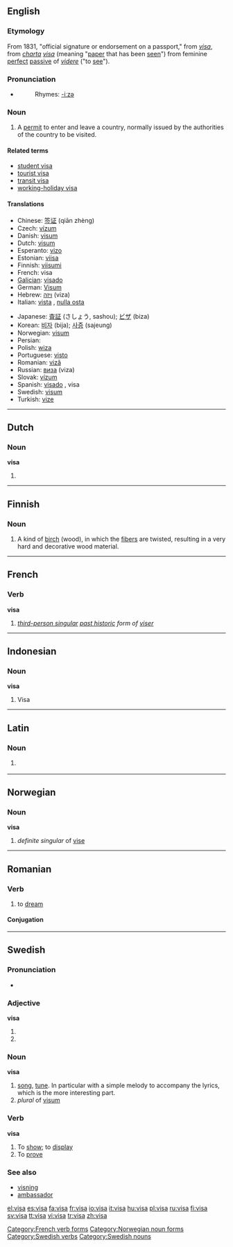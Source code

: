 {{see|Visa}}
{{wikipedia}}
==English==
===Etymology===
From 1831, "official signature or endorsement on a passport," from {{F.}} ''[[visa#French|visa]]'', from {{L.}} ''[[charta#Latin|charta]] [[videre|visa]]'' (meaning "[[paper]] that has been [[seen]]") from feminine [[perfect]] [[passive]] of {{L.}} ''[[videre]]'' ("to [[see]]").
===Pronunciation===
*{{IPA|/ˈviːzə/}}
*:Rhymes: [[Rhymes:English:-iːzə|-iːzə]]

===Noun===
{{en-noun}}

# A [[permit]] to enter and leave a country, normally issued by the authorities of the country to be visited.

====Related terms====
*[[student visa]]
*[[tourist visa]]
*[[transit visa]]
*[[working-holiday visa]]

====Translations====
{{trans-top|permit}}
*Chinese: [[签证]] (qiān zhèng)
*Czech: [[vízum#Czech|vízum]] {{n}}
*Danish: [[visum]]
*Dutch: [[visum]] {{n}}
*Esperanto: [[vizo]]
*Estonian: [[viisa]]
*Finnish: [[viisumi]]
*French: visa {{m}}
*[[Galician]]: [[visado]] {{m}}
*German: [[Visum]] {{n}}
*Hebrew: [[ויזה]] (viza) {{f}}
*Italian: [[vista]] {{f}}, [[nulla osta]] {{f}}
{{trans-mid}}
*Japanese: [[査証]] (さしょう, sashou); [[ビザ]] (biza)
*Korean: [[비자]] (bija); [[사증]] (sajeung)
*Norwegian: [[visum]]
*Persian: {{FAchar|[[روادید]]}}
*Polish: [[wiza]] {{f}}
*Portuguese: [[visto]] {{m}}
*Romanian: [[viză]] {{f}}
*Russian: [[виза]] (viza) {{f}}
*Slovak: [[vízum#Slovak|vízum]] {{n}}
*Spanish: [[visado]] {{m}}, visa {{f}}
*Swedish: [[visum#Swedish|visum]] {{n}}
*Turkish: [[vize]]
{{trans-bottom}}

----

==Dutch==

===Noun===
'''visa'''

# {{plural of|[[visum]]}}

----

==Finnish==

===Noun===
{{fi-noun}}

# A kind of [[birch]] (wood), in which the [[fiber]]s are twisted, resulting in a very hard and decorative wood material.

----

==French==

===Verb===
'''visa'''

# ''[[third-person singular]] [[past historic]] form of [[viser#French|viser]]''

[[Category:French verb forms]]

----

==Indonesian==

===Noun===
'''visa'''

# Visa

----

==Latin==

===Noun===
{{infl|la|noun form}}

# {{rfdef}} {{defn|Latin}}

----

==Norwegian==

===Noun===
'''visa'''

# ''definite singular'' of [[vise#Norwegian|vise]]

[[Category:Norwegian noun forms]]

----

==Romanian==

===Verb===
{{ro-verb|1}}

# to [[dream]]

====Conjugation====
{{ro-conj-a-ez|vis}}

----

==Swedish==

===Pronunciation===
*{{audio|Sv-visa.ogg|audio}}

===Adjective===
'''visa'''

# {{sv-adj-form-abs-def|vis}}
# {{sv-adj-form-abs-pl|vis}}

===Noun===
{{sv-noun|gender=Common|visa|visan|visor|visorna|visas|visans|visors|visornas}}
'''visa'''

# [[song]], [[tune]]. In particular with a simple melody to accompany the lyrics, which is the more interesting part.
# ''plural'' of [[visum#Swedish|visum]]

===Verb===
{{sv-verb-reg-ar}}
'''visa'''

# To [[show]]; to [[display]]
# To [[prove]]

===See also===
*[[visning]]
*[[ambassador]]

[[Category:Swedish verbs]]
[[Category:Swedish nouns]]

[[el:visa]]
[[es:visa]]
[[fa:visa]]
[[fr:visa]]
[[io:visa]]
[[it:visa]]
[[hu:visa]]
[[pl:visa]]
[[ru:visa]]
[[fi:visa]]
[[sv:visa]]
[[tt:visa]]
[[vi:visa]]
[[tr:visa]]
[[zh:visa]]